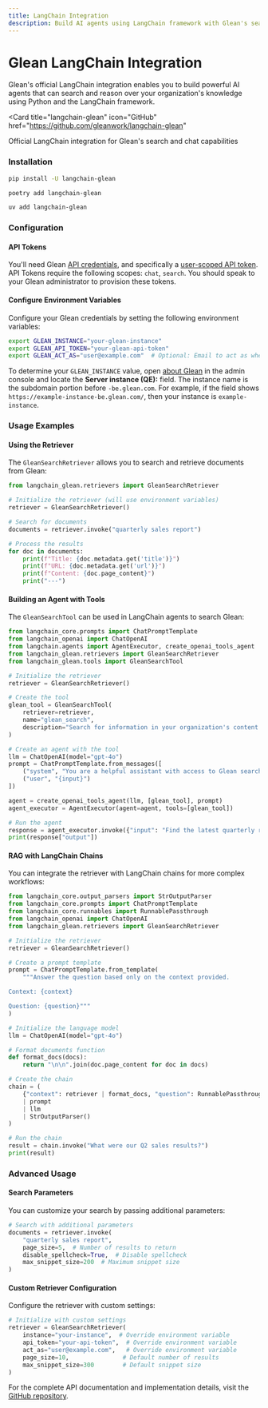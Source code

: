 ```yaml
---
title: LangChain Integration
description: Build AI agents using LangChain framework with Glean's search and chat capabilities
---
```



# <Icon name="langchain" iconSet="glean" className="inline" height="2rem" /> Glean LangChain Integration

Glean's official LangChain integration enables you to build powerful AI agents that can search and reason over your organization's knowledge using Python and the LangChain framework.

<Card
  title="langchain-glean"
  icon="GitHub"
  href="https://github.com/gleanwork/langchain-glean"
>
  Official LangChain integration for Glean's search and chat capabilities
</Card>

### Installation

<Tabs>
  <TabItem value="pip" label="pip">

  ```bash 
  pip install -U langchain-glean 
  ```

  </TabItem>

  <TabItem value="poetry" label="poetry">

  ```bash 
  poetry add langchain-glean 
  ```

  </TabItem>

  <TabItem value="uv" label="uv">

  ```bash 
  uv add langchain-glean 
  ```

  </TabItem>
</Tabs>

### Configuration

#### API Tokens

You'll need Glean [API credentials](/get-started/authentication), and specifically a [user-scoped API token](/api-info/client/authentication/glean-issued#available-scopes). API Tokens require the following scopes: `chat`, `search`. You should speak to your Glean administrator to provision these tokens.

#### Configure Environment Variables

Configure your Glean credentials by setting the following environment variables:

```bash
export GLEAN_INSTANCE="your-glean-instance"
export GLEAN_API_TOKEN="your-glean-api-token"
export GLEAN_ACT_AS="user@example.com"  # Optional: Email to act as when making requests
```

To determine your `GLEAN_INSTANCE` value, open [about Glean](https://app.glean.com/admin/about-glean) in the admin console and locate the **Server instance (QE):** field. The instance name is the subdomain portion before `-be.glean.com`. For example, if the field shows `https://example-instance-be.glean.com/`, then your instance is `example-instance`.

### Usage Examples

#### Using the Retriever

The `GleanSearchRetriever` allows you to search and retrieve documents from Glean:

```python
from langchain_glean.retrievers import GleanSearchRetriever

# Initialize the retriever (will use environment variables)
retriever = GleanSearchRetriever()

# Search for documents
documents = retriever.invoke("quarterly sales report")

# Process the results
for doc in documents:
    print(f"Title: {doc.metadata.get('title')}")
    print(f"URL: {doc.metadata.get('url')}")
    print(f"Content: {doc.page_content}")
    print("---")
```

#### Building an Agent with Tools

The `GleanSearchTool` can be used in LangChain agents to search Glean:

```python
from langchain_core.prompts import ChatPromptTemplate
from langchain_openai import ChatOpenAI
from langchain.agents import AgentExecutor, create_openai_tools_agent
from langchain_glean.retrievers import GleanSearchRetriever
from langchain_glean.tools import GleanSearchTool

# Initialize the retriever
retriever = GleanSearchRetriever()

# Create the tool
glean_tool = GleanSearchTool(
    retriever=retriever,
    name="glean_search",
    description="Search for information in your organization's content using Glean."
)

# Create an agent with the tool
llm = ChatOpenAI(model="gpt-4o")
prompt = ChatPromptTemplate.from_messages([
    ("system", "You are a helpful assistant with access to Glean search."),
    ("user", "{input}")
])

agent = create_openai_tools_agent(llm, [glean_tool], prompt)
agent_executor = AgentExecutor(agent=agent, tools=[glean_tool])

# Run the agent
response = agent_executor.invoke({"input": "Find the latest quarterly report"})
print(response["output"])
```

#### RAG with LangChain Chains

You can integrate the retriever with LangChain chains for more complex workflows:

```python
from langchain_core.output_parsers import StrOutputParser
from langchain_core.prompts import ChatPromptTemplate
from langchain_core.runnables import RunnablePassthrough
from langchain_openai import ChatOpenAI
from langchain_glean.retrievers import GleanSearchRetriever

# Initialize the retriever
retriever = GleanSearchRetriever()

# Create a prompt template
prompt = ChatPromptTemplate.from_template(
    """Answer the question based only on the context provided.

Context: {context}

Question: {question}"""
)

# Initialize the language model
llm = ChatOpenAI(model="gpt-4o")

# Format documents function
def format_docs(docs):
    return "\n\n".join(doc.page_content for doc in docs)

# Create the chain
chain = (
    {"context": retriever | format_docs, "question": RunnablePassthrough()}
    | prompt
    | llm
    | StrOutputParser()
)

# Run the chain
result = chain.invoke("What were our Q2 sales results?")
print(result)
```

### Advanced Usage

#### Search Parameters

You can customize your search by passing additional parameters:

```python
# Search with additional parameters
documents = retriever.invoke(
    "quarterly sales report",
    page_size=5,  # Number of results to return
    disable_spellcheck=True,  # Disable spellcheck
    max_snippet_size=200  # Maximum snippet size
)
```

#### Custom Retriever Configuration

Configure the retriever with custom settings:

```python
# Initialize with custom settings
retriever = GleanSearchRetriever(
    instance="your-instance",  # Override environment variable
    api_token="your-api-token",  # Override environment variable
    act_as="user@example.com",   # Override environment variable
    page_size=10,               # Default number of results
    max_snippet_size=300        # Default snippet size
)
```

For the complete API documentation and implementation details, visit the [GitHub repository](https://github.com/gleanwork/langchain-glean).
